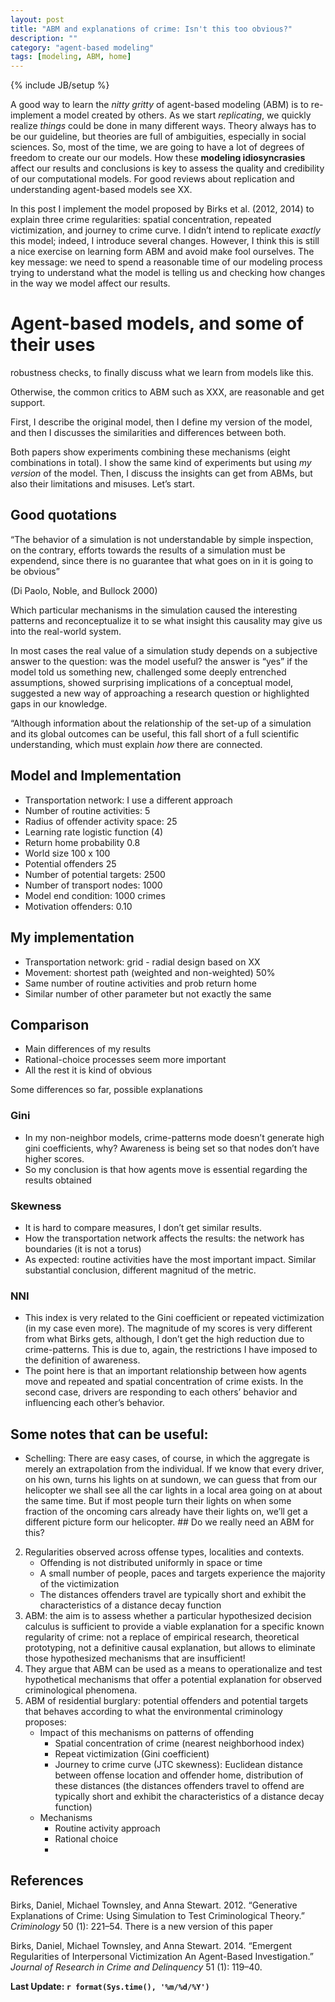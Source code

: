 ```yaml
---
layout: post
title: "ABM and explanations of crime: Isn't this too obvious?"
description: ""
category: "agent-based modeling"
tags: [modeling, ABM, home]
---
```

{% include JB/setup %}

A good way to learn the *nitty gritty* of agent-based modeling (ABM) is to re-implement a model created by others. As we start *replicating*, we quickly realize *things* could be done in many different ways. Theory always has to be our guideline, but theories are full of ambiguities, especially in social sciences. So, most of the time, we are going to have a lot of degrees of freedom to create our our models. How these  **modeling idiosyncrasies** affect our results and conclusions is key to assess the quality and credibility of our computational models. For good reviews about replication and understanding agent-based models see XX.

In this post I implement the model proposed by Birks et al. (2012, 2014) to explain three crime regularities: spatial concentration, repeated victimization, and journey to crime curve. I didn't intend to replicate *exactly* this model; indeed, I introduce several changes. However, I think this is still a nice exercise on  learning form ABM and avoid make fool ourselves. The key message: we need to spend a reasonable time of our modeling process trying to understand what the model is telling us and checking how changes in the way we model affect our results.

#  Agent-based models, and some of their uses


robustness checks, to finally discuss what we learn from models like this.

Otherwise, the common critics to ABM such as XXX, are reasonable and get support.

First, I describe the original model, then I define my version of the model, and then I discusses the similarities and differences between both.

Both papers show experiments combining these mechanisms (eight combinations in total). I show the same kind of experiments but using *my version* of the model. Then, I discuss the insights can get from ABMs, but also their limitations and misuses. Let's start.

## Good quotations

"The behavior of a simulation is not understandable by simple inspection, on the contrary, efforts towards the results of a simulation must be expendend, since there is no guarantee that what goes on in it is going to be obvious"

(Di Paolo, Noble, and Bullock 2000)

Which particular mechanisms in the simulation caused the interesting patterns and reconceptualize it to se what insight this causality may give us into the real-world system.

In most cases the real value of a simulation study depends on a subjective answer to the question: was the model useful? the answer is "yes" if the model told us something new, challenged some deeply entrenched assumptions, showed surprising implications of a conceptual model, suggested a new way of approaching a research question or highlighted gaps in our knowledge.

"Although information about the relationship of the set-up of a simulation and its global outcomes can be useful, this fall short of a full scientific understanding, which must explain *how* there are connected.

## Model and Implementation

- Transportation network: I use a different approach
- Number of routine activities: 5
- Radius of offender activity space: 25
- Learning rate logistic function (4)
- Return home probability 0.8
- World size 100 x 100
- Potential offenders 25
- Number of potential targets: 2500
- Number of transport nodes: 1000
- Model end condition: 1000 crimes
- Motivation offenders: 0.10

## My implementation

- Transportation network: grid - radial design based on XX
- Movement: shortest path (weighted and non-weighted) 50%
- Same number of routine activities and prob return home
- Similar number of other parameter but not exactly the same

## Comparison

- Main differences of my results
- Rational-choice processes seem more important
- All the rest it is kind of obvious

Some differences so far, possible explanations

### Gini

- In my non-neighbor models, crime-patterns mode doesn't generate high gini coefficients, why? Awareness is being set so that nodes don't have higher scores.
- So my conclusion is that how agents move is essential regarding the results obtained

### Skewness

- It is hard to compare measures, I don't get similar results.
- How the transportation network affects the results: the network has boundaries (it is not a torus)
- As expected: routine activities have the most important impact. Similar substantial conclusion, different magnitud of the metric.

### NNI

- This index is very related to the Gini coefficient or repeated victimization (in my case even more). The magnitude of my scores is very different from what Birks gets, although, I don't get the high reduction due to crime-patterns. This is due to, again, the restrictions I have imposed to the definition of awareness.
- The point here is that an important relationship between how agents move and repeated and spatial concentration of crime exists. In the second case, drivers are responding to each others' behavior and influencing each other's behavior.

## Some notes that can be useful:

- Schelling: There are easy cases, of course, in which the aggregate is merely an extrapolation from the individual. If we know that every driver, on his own, turns his lights on at sundown, we can guess that from our helicopter we shall see all the car lights in a local area going on at about the same time. But if most people turn their lights on when some fraction of the oncoming cars already have their lights on, we'll get a different picture form our helicopter.
## Do we really need an ABM for this?

2. Regularities observed across offense types, localities and contexts.
	- Offending is not distributed uniformly in space or time
	- A small number of people, paces and targets experience the majority of the victimization
	- The distances offenders travel are typically short and exhibit the characteristics of a distance decay function

3. ABM: the aim is to assess whether a particular hypothesized decision calculus is sufficient to provide a viable explanation for a specific known regularity of crime: not a replace of empirical research, theoretical prototyping, not a definitive causal explanation, but allows to eliminate those hypothesized mechanisms that are insufficient!
2. They argue that ABM can be used as a means to operationalize and test hypothetical mechanisms that offer a potential explanation for observed criminological phenomena.
3. ABM of residential burglary: potential offenders and potential targets that behaves according to what the environmental criminology proposes:
	- Impact of this mechanisms on patterns of offending
		+ Spatial concentration of crime (nearest neighborhood index)
		+ Repeat victimization (Gini coefficient)
		+ Journey to crime curve (JTC skewness): Euclidean distance between offense location and offender home, distribution of these distances  (the distances offenders travel to offend are typically short and exhibit the characteristics of a distance decay function)
	- Mechanisms
		+ Routine activity approach
		+ Rational choice
		+


## References

Birks, Daniel, Michael Townsley, and Anna Stewart. 2012. “Generative
Explanations of Crime: Using Simulation to Test Criminological Theory.”
*Criminology* 50 (1): 221–54. There is a new version of this paper

Birks, Daniel, Michael Townsley, and Anna Stewart. 2014. “Emergent
Regularities of Interpersonal Victimization An Agent-Based Investigation.”
*Journal of Research in Crime and Delinquency* 51 (1): 119–40.


**Last Update: `r format(Sys.time(), '%m/%d/%Y')`**

